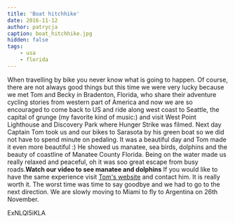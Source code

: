 ```yaml
---
title: 'Boat hitchhike'
date: 2016-11-12
author: patrycja
caption: boat_hitchhike.jpg
hidden: false
tags: 
    - usa
    - florida
---
```


When travelling by bike you never know what is going to happen. Of course, there are not always good things but this time we were very lucky because we met Tom and Becky in Bradenton, Florida, who share their adventure cycling stories from western part of America and now we are so encouraged to come back to US and ride along west coast to Seattle, the capital of grunge (my favorite kind of music:) and visit West Point Lighthouse and Discovery Park where Hunger Strike was filmed. Next day Captain Tom took us and our bikes to Sarasota by his green boat so we did not have to spend minute on pedaling. It was a beautiful day and Tom made it even more beautiful :) He showed us manatee, sea birds, dolphins and the beauty of coastline of Manatee County Florida. Being on the water made us really relaxed and peaceful, oh it was soo great escape from busy roads.**Watch our video to see manatee and dolphins** If you would like to have the same experience visit [Tom's website](http://www.greenboattours.com/)  and contact him. It is really worth it. 
The worst time was time to say goodbye and we had to go to the next direction. We are slowly moving to Miami to fly to Argentina on 26th November. 

<youtube>ExNLQl5iKLA</youtube>